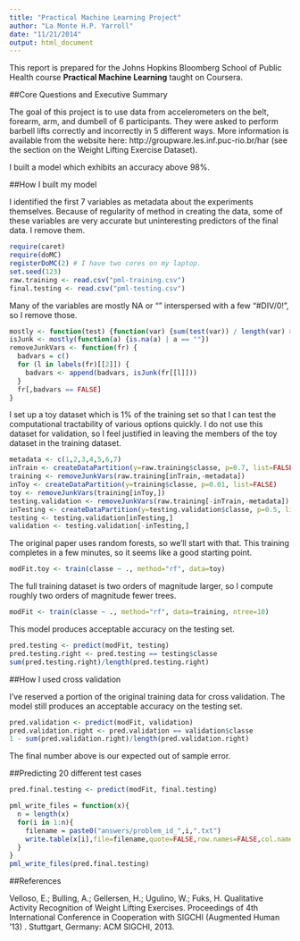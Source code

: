 ```yaml
---
title: "Practical Machine Learning Project"
author: "La Monte H.P. Yarroll"
date: "11/21/2014"
output: html_document
---
```


This report is prepared for the Johns Hopkins Bloomberg School of Public Health course __Practical Machine Learning__ taught on Coursera.

##Core Questions and Executive Summary

The goal of this project is to use data from accelerometers on the
belt, forearm, arm, and dumbell of 6 participants. They were asked to
perform barbell lifts correctly and incorrectly in 5 different
ways. More information is available from the website here:
http://groupware.les.inf.puc-rio.br/har (see the section on the Weight
Lifting Exercise Dataset).

I built a model which exhibits an accuracy above 98%.

##How I built my model

I identified the first 7 variables as metadata about the experiments
themselves. Because of regularity of method in creating the data,
some of these variables are very accurate but uninteresting
predictors of the final data. I remove them.

```r
require(caret)
require(doMC)
registerDoMC(2) # I have two cores on my laptop.
set.seed(123)
raw.training <- read.csv("pml-training.csv")
final.testing <- read.csv("pml-testing.csv")
```

Many of the variables are mostly NA or "" interspersed with a few
"#DIV/0!", so I remove those.

```r
mostly <- function(test) {function(var) {sum(test(var)) / length(var) > 0.5}}
isJunk <- mostly(function(a) {is.na(a) | a == ""})
removeJunkVars <- function(fr) {
  badvars = c()
  for (l in labels(fr)[[2]]) {
    badvars <- append(badvars, isJunk(fr[[l]]))
  }
  fr[,badvars == FALSE]
}
```

I set up a toy dataset which is 1% of the training set so that I can
test the computational tractability of various options quickly. I do
not use this dataset for validation, so I feel justified in leaving
the members of the toy dataset in the training dataset.

```r
metadata <- c(1,2,3,4,5,6,7)
inTrain <- createDataPartition(y=raw.training$classe, p=0.7, list=FALSE)
training <- removeJunkVars(raw.training[inTrain,-metadata])
inToy <- createDataPartition(y=training$classe, p=0.01, list=FALSE)
toy <- removeJunkVars(training[inToy,])
testing.validation <- removeJunkVars(raw.training[-inTrain,-metadata])
inTesting <- createDataPartition(y=testing.validation$classe, p=0.5, list=FALSE)
testing <- testing.validation[inTesting,]
validation <- testing.validation[-inTesting,]
```

The original paper uses random forests, so we'll start with that. This
training completes in a few minutes, so it seems like a good starting
point.

```r
modFit.toy <- train(classe ~ ., method="rf", data=toy)
```

The full training dataset is two orders of magnitude larger, so I
compute roughly two orders of magnitude fewer trees.

```r
modFit <- train(classe ~ ., method="rf", data=training, ntree=10)
```

This model produces acceptable accuracy on the testing set.

```r
pred.testing <- predict(modFit, testing)
pred.testing.right <- pred.testing == testing$classe
sum(pred.testing.right)/length(pred.testing.right)
```
##How I used cross validation

I've reserved a portion of the original training data for cross
validation. The model still produces an acceptable accuracy on the
testing set.
```r
pred.validation <- predict(modFit, validation)
pred.validation.right <- pred.validation == validation$classe
1 - sum(pred.validation.right)/length(pred.validation.right)
```
The final number above is our expected out of sample error.

##Predicting 20 different test cases
```r
pred.final.testing <- predict(modFit, final.testing)

pml_write_files = function(x){
  n = length(x)
  for(i in 1:n){
    filename = paste0("answers/problem_id_",i,".txt")
    write.table(x[i],file=filename,quote=FALSE,row.names=FALSE,col.names=FALSE)
  }
}
pml_write_files(pred.final.testing)
```

##References

Velloso, E.; Bulling, A.; Gellersen, H.; Ugulino, W.; Fuks, H. Qualitative Activity Recognition of Weight Lifting Exercises. Proceedings of 4th International Conference in Cooperation with SIGCHI (Augmented Human '13) . Stuttgart, Germany: ACM SIGCHI, 2013.
